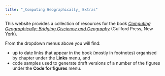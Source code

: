 ```yaml
---
title: "_Computing Geographically_ Extras"
---
```


This website provides a collection of resources for the book [_Computing Geographically: Bridging Giscience and Geography_](https://www.guilford.com/books/Computing-Geographically/David-O'Sullivan/9781462553938) (Guilford Press, New York).

From the dropdown menus above you will find:

+ up to date links that appear in the book (mostly in footnotes) organised by chapter under the **Links** menu, and 
+ code samples used to generate draft versions of a number of the figures under the **Code for figures** menu.
